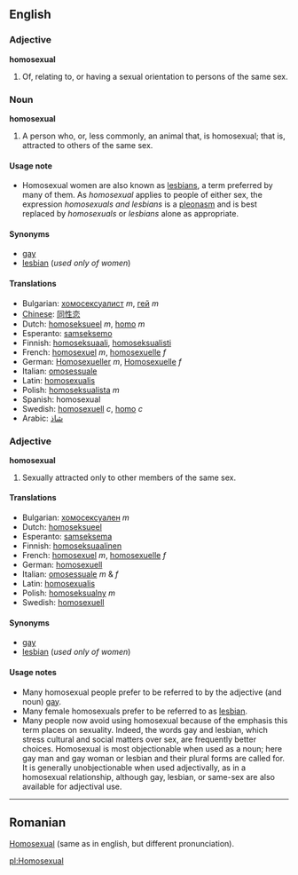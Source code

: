 ==English==
===Adjective===
'''homosexual'''
# Of, relating to, or having a sexual orientation to persons of the same sex.

===Noun===
'''homosexual'''
# A person who, or, less commonly, an animal that, is homosexual; that is, attracted to others of the same sex.

====Usage note====
*Homosexual women are also known as [[lesbian]]s, a term preferred by many of them.  As ''homosexual'' applies to people of either sex, the expression ''homosexuals and lesbians'' is a [[pleonasm]] and is best replaced by ''homosexuals'' or ''lesbians'' alone as appropriate.

====Synonyms====
*[[gay]]
*[[lesbian]] (''used only of women'')

====Translations====
*Bulgarian: [[хомосексуалист]] ''m'', [[гей]] ''m'' <!--, [[педал]] ''m'' (highly offensive) this is not an idiomatic translation - belongs under "queer" and the like -->
*[[Chinese]]: [[同性恋]]
*Dutch: [[homoseksueel]] ''m'', [[homo]] ''m''
*Esperanto: [[samseksemo]]
*Finnish: [[homoseksuaali]], [[homoseksualisti]]
*French: [[homosexuel]] ''m'', [[homosexuelle]] ''f''
*German: [[Homosexueller]] ''m'', [[Homosexuelle]] ''f''
*Italian: [[omosessuale]]
*Latin: [[homosexualis]]
*Polish: [[homoseksualista]] ''m''
*Spanish: homosexual
*Swedish: [[homosexuell]] ''c'', [[homo]] ''c''
*Arabic: [[شاذ]]

===Adjective===
'''homosexual'''
# Sexually attracted only to other members of the same sex.

====Translations====
*Bulgarian: [[хомосексуален]] ''m''
*Dutch: [[homoseksueel]]
*Esperanto: [[samseksema]]
*Finnish: [[homoseksuaalinen]]
*French: [[homosexuel]] ''m'', [[homosexuelle]] ''f''
*German: [[homosexuell]]
*Italian: [[omosessuale]] ''m'' & ''f''
*Latin: [[homosexualis]]
*Polish: [[homoseksualny]] ''m''
*Swedish: [[homosexuell]]

====Synonyms====
*[[gay]]
*[[lesbian]] (''used only of women'')

====Usage notes====
*Many homosexual people prefer to be referred to by the adjective (and noun) [[gay]].
*Many female homosexuals prefer to be referred to as [[lesbian]].
*Many people now avoid using homosexual because of the emphasis this term places on sexuality. Indeed, the words gay and lesbian, which stress cultural and social matters over sex, are frequently better choices. Homosexual is most objectionable when used as a noun; here gay man and gay woman or lesbian and their plural forms are called for. It is generally unobjectionable when used adjectivally, as in a homosexual relationship, although gay, lesbian, or same-sex are also available for adjectival use.
----

==Romanian==
[[Homosexual]] (same as in english, but different pronunciation).
<!--is this the adjective or the noun?  Please format correctly.-->

[[pl:Homosexual]]